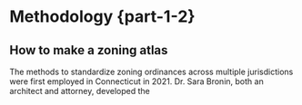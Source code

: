 # Methodology {part-1-2}

## How to make a zoning atlas

The methods to standardize zoning ordinances across multiple jurisdictions were first employed in Connecticut in 2021. Dr. Sara Bronin, both an architect and attorney, developed the 
